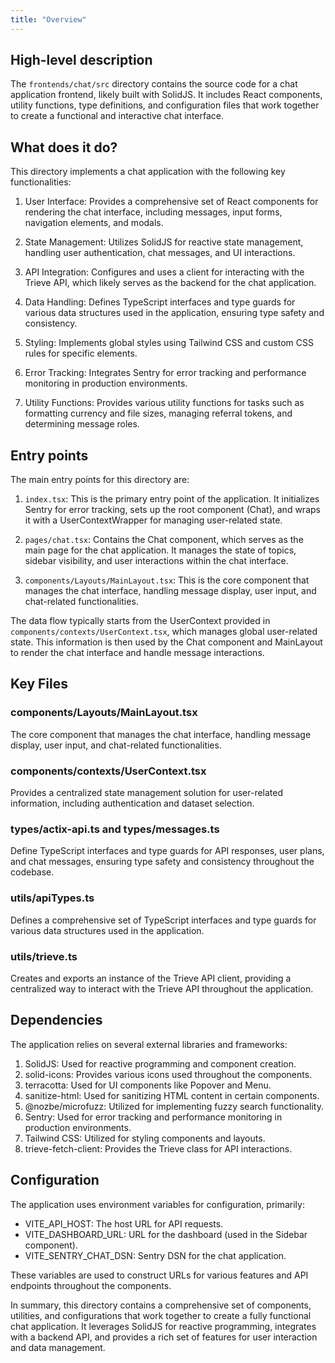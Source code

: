 ```yaml
---
title: "Overview"
---
```


## High-level description
The `frontends/chat/src` directory contains the source code for a chat application frontend, likely built with SolidJS. It includes React components, utility functions, type definitions, and configuration files that work together to create a functional and interactive chat interface.

## What does it do?
This directory implements a chat application with the following key functionalities:

1. User Interface: Provides a comprehensive set of React components for rendering the chat interface, including messages, input forms, navigation elements, and modals.

2. State Management: Utilizes SolidJS for reactive state management, handling user authentication, chat messages, and UI interactions.

3. API Integration: Configures and uses a client for interacting with the Trieve API, which likely serves as the backend for the chat application.

4. Data Handling: Defines TypeScript interfaces and type guards for various data structures used in the application, ensuring type safety and consistency.

5. Styling: Implements global styles using Tailwind CSS and custom CSS rules for specific elements.

6. Error Tracking: Integrates Sentry for error tracking and performance monitoring in production environments.

7. Utility Functions: Provides various utility functions for tasks such as formatting currency and file sizes, managing referral tokens, and determining message roles.

## Entry points
The main entry points for this directory are:

1. `index.tsx`: This is the primary entry point of the application. It initializes Sentry for error tracking, sets up the root component (Chat), and wraps it with a UserContextWrapper for managing user-related state.

2. `pages/chat.tsx`: Contains the Chat component, which serves as the main page for the chat application. It manages the state of topics, sidebar visibility, and user interactions within the chat interface.

3. `components/Layouts/MainLayout.tsx`: This is the core component that manages the chat interface, handling message display, user input, and chat-related functionalities.

The data flow typically starts from the UserContext provided in `components/contexts/UserContext.tsx`, which manages global user-related state. This information is then used by the Chat component and MainLayout to render the chat interface and handle message interactions.

## Key Files

### components/Layouts/MainLayout.tsx
The core component that manages the chat interface, handling message display, user input, and chat-related functionalities.

### components/contexts/UserContext.tsx
Provides a centralized state management solution for user-related information, including authentication and dataset selection.

### types/actix-api.ts and types/messages.ts
Define TypeScript interfaces and type guards for API responses, user plans, and chat messages, ensuring type safety and consistency throughout the codebase.

### utils/apiTypes.ts
Defines a comprehensive set of TypeScript interfaces and type guards for various data structures used in the application.

### utils/trieve.ts
Creates and exports an instance of the Trieve API client, providing a centralized way to interact with the Trieve API throughout the application.

## Dependencies
The application relies on several external libraries and frameworks:

1. SolidJS: Used for reactive programming and component creation.
2. solid-icons: Provides various icons used throughout the components.
3. terracotta: Used for UI components like Popover and Menu.
4. sanitize-html: Used for sanitizing HTML content in certain components.
5. @nozbe/microfuzz: Utilized for implementing fuzzy search functionality.
6. Sentry: Used for error tracking and performance monitoring in production environments.
7. Tailwind CSS: Utilized for styling components and layouts.
8. trieve-fetch-client: Provides the Trieve class for API interactions.

## Configuration
The application uses environment variables for configuration, primarily:

- VITE_API_HOST: The host URL for API requests.
- VITE_DASHBOARD_URL: URL for the dashboard (used in the Sidebar component).
- VITE_SENTRY_CHAT_DSN: Sentry DSN for the chat application.

These variables are used to construct URLs for various features and API endpoints throughout the components.

In summary, this directory contains a comprehensive set of components, utilities, and configurations that work together to create a fully functional chat application. It leverages SolidJS for reactive programming, integrates with a backend API, and provides a rich set of features for user interaction and data management.